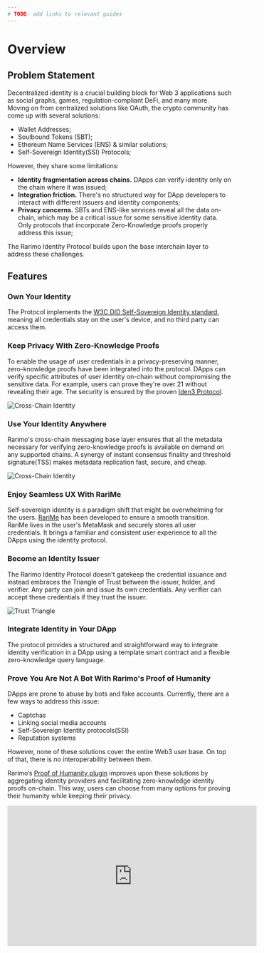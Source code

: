 ```yaml
---
# TODO: add links to relevant guides
---
```


# Overview

## Problem Statement

Decentralized identity is a crucial building block for Web 3 applications such as social graphs, games, regulation-compliant DeFi, and many more. Moving on from centralized solutions like OAuth, the crypto community has come up with several solutions:

- Wallet Addresses;
- Soulbound Tokens (SBT);
- Ethereum Name Services (ENS) & similar solutions;
- Self-Sovereign Identity(SSI) Protocols;

However, they share some limitations:

- **Identity fragmentation across chains.** DApps can verify identity only on the chain where it was issued;
- **Integration friction.** There's no structured way for DApp developers to interact with different issuers and identity components;
- **Privacy concerns.** SBTs and ENS-like services reveal all the data on-chain, which may be a critical issue for some sensitive identity data. Only protocols that incorporate Zero-Knowledge proofs properly address this issue;

The Rarimo Identity Protocol builds upon the base interchain layer to address these challenges.

## Features

### Own Your Identity

The Protocol implements the <a href="https://www.w3.org/TR/did-core/" target="_blank" rel="noreferrer noopener">W3C DID Self-Sovereign Identity standard</a>, meaning all credentials stay on the user's device, and no third party can access them.

### Keep Privacy With Zero-Knowledge Proofs

To enable the usage of user credentials in a privacy-preserving manner, zero-knowledge proofs have been integrated into the protocol. DApps can verify specific attributes of user identity on-chain without compromising the sensitive data. For example, users can prove they're over 21 without revealing their age. The security is ensured by the proven <a href="https://docs.iden3.io/" target="_blank" rel="noreferrer noopener">Iden3 Protocol</a>.

![Cross-Chain Identity](/img/zkp.png)

### Use Your Identity Anywhere

Rarimo's cross-chain messaging base layer ensures that all the metadata necessary for verifying zero-knowledge proofs is available on demand on any supported chains. A synergy of instant consensus finality and threshold signature(TSS) makes metadata replication fast, secure, and cheap.

![Cross-Chain Identity](/img/identity-state-replication.png)

### Enjoy Seamless UX With RariMe

Self-sovereign identity is a paradigm shift that might be overwhelming for the users. <a href="https://rarime.com" target="_blank" rel="noreferrer noopener">RariMe</a> has been developed to ensure a smooth transition. RariMe lives in the user's MetaMask and securely stores all user credentials. It brings a familiar and consistent user experience to all the DApps using the identity protocol.

### Become an Identity Issuer

The Rarimo Identity Protocol doesn't gatekeep the credential issuance and instead embraces the Triangle of Trust between the issuer, holder, and verifier. Any party can join and issue its own credentials. Any verifier can accept these credentials if they trust the issuer.

![Trust Triangle](/img/trust-triangle.png)

### Integrate Identity in Your DApp

The protocol provides a structured and straightforward way to integrate identity verification in a DApp using a template smart contract and a flexible zero-knowledge query language.

### Prove You Are Not A Bot With Rarimo's Proof of Humanity

DApps are prone to abuse by bots and fake accounts. Currently, there are a few ways to address this issue:

- Captchas
- Linking social media accounts
- Self-Sovereign Identity protocols(SSI)
- Reputation systems

However, none of these solutions cover the entire Web3 user base. On top of that, there is no interoperability between them.

Rarimo’s [Proof of Humanity plugin](/products/proof-of-humanity/overview) improves upon these solutions by aggregating identity providers and facilitating zero-knowledge identity proofs on-chain. This way, users can choose from many options for proving their humanity while keeping their privacy.

<iframe
  width="560"
  height="315"
  src="https://www.youtube.com/embed/Up8yQSZfs0k?si=aqL0K7GoX5PYV-5F"
  title="YouTube video player"
  frameBorder="0"
  allow="accelerometer; autoplay; clipboard-write; encrypted-media; gyroscope; picture-in-picture; web-share"
  allowFullScreen
></iframe>
